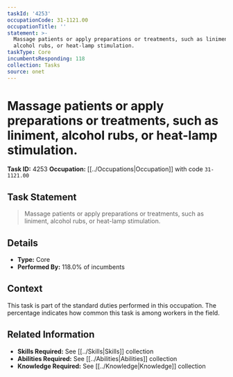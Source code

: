 ```yaml
---
taskId: '4253'
occupationCode: 31-1121.00
occupationTitle: ''
statement: >-
  Massage patients or apply preparations or treatments, such as liniment,
  alcohol rubs, or heat-lamp stimulation.
taskType: Core
incumbentsResponding: 118
collection: Tasks
source: onet
---
```

# Massage patients or apply preparations or treatments, such as liniment, alcohol rubs, or heat-lamp stimulation.

**Task ID:** 4253
**Occupation:** [[../Occupations|Occupation]] with code `31-1121.00`

## Task Statement

> Massage patients or apply preparations or treatments, such as liniment, alcohol rubs, or heat-lamp stimulation.

## Details

- **Type:** Core
- **Performed By:** 118.0% of incumbents

## Context

This task is part of the standard duties performed in this occupation. The percentage indicates how common this task is among workers in the field.

## Related Information

- **Skills Required:** See [[../Skills|Skills]] collection
- **Abilities Required:** See [[../Abilities|Abilities]] collection
- **Knowledge Required:** See [[../Knowledge|Knowledge]] collection
